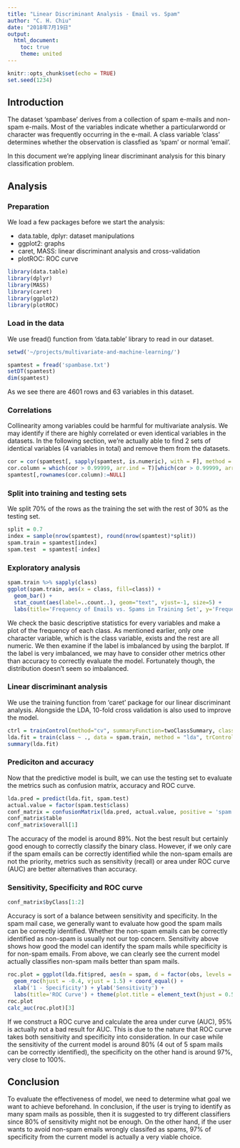 ```yaml
---
title: "Linear Discriminant Analysis - Email vs. Spam"
author: "C. H. Chiu"
date: "2018年7月19日"
output: 
  html_document:
    toc: true
    theme: united
---
```


```r
knitr::opts_chunk$set(echo = TRUE)
set.seed(1234)
```

## Introduction
The dataset 'spambase' derives from a collection of spam e-mails and non-spam e-mails. Most of the variables indicate whether a particularwordd or character was frequently occurring in the e-mail. A class variable 'class' determines whether the observation is classfied as 'spam' or normal 'email'.

In this document we're applying linear discriminant analysis for this binary classification problem.

## Analysis
### Preparation
We load a few packages before we start the analysis:

* data.table, dplyr: dataset manipulations
* ggplot2: graphs
* caret, MASS: linear discriminant analysis and cross-validation
* plotROC: ROC curve
```r
library(data.table)
library(dplyr)
library(MASS)
library(caret)
library(ggplot2)
library(plotROC)
```

### Load in the data
We use fread() function from 'data.table' library to read in our dataset.
```r
setwd('~/projects/multivariate-and-machine-learning/')
```

```r
spamtest = fread('spambase.txt')
setDT(spamtest)
dim(spamtest)
```

As we see there are 4601 rows and 63 variables in this dataset.

### Correlations
Collinearity among variables could be harmful for multivariate analysis. We may identify if there are highly correlated or even identical variables in the datasets. In the following section, we're actually able to find 2 sets of identical variables (4 variables in total) and remove them from the datasets.
```r
cor = cor(spamtest[, sapply(spamtest, is.numeric), with = F], method = 'pearson')
cor.column = which(cor > 0.99999, arr.ind = T)[which(cor > 0.99999, arr.ind = T)[,1]!=which(cor > 0.99999, arr.ind = T)[,2],]
spamtest[,rownames(cor.column):=NULL]
```

### Split into training and testing sets
We split 70% of the rows as the training the set with the rest of 30% as the testing set.
```r
split = 0.7
index = sample(nrow(spamtest), round(nrow(spamtest)*split))
spam.train = spamtest[index]
spam.test  = spamtest[-index]
```

### Exploratory analysis
```r
spam.train %>% sapply(class)
ggplot(spam.train, aes(x = class, fill=class)) + 
  geom_bar() + 
  stat_count(aes(label=..count..), geom="text", vjust=-1, size=5) +
  labs(title='Frequency of Emails vs. Spams in Training Set', y='Frequency', x='Class') + ylim(c(0, 3200))
```

We check the basic descriptive statistics for every variables and make a plot of the frequency of each class. As mentioned earlier, only one character variable, which is the class variable, exists and the rest are all numeric. We then examine if the label is imbalanced by using the barplot. If the label is very imbalanced, we may have to consider other metrics other than accuracy to correctly evaluate the model. Fortunately though, the distribution doesn't seem so imbalanced.

### Linear discriminant analysis
We use the training function from 'caret' package for our linear discriminant analysis. Alongside the LDA, 10-fold cross validation is also used to improve the model. 
```r
ctrl = trainControl(method="cv", summaryFunction=twoClassSummary, classProbs=T, savePredictions = T)
lda.fit = train(class ~ ., data = spam.train, method = "lda", trControl = ctrl)
summary(lda.fit)
```

### Prediciton and accuracy
Now that the predictive model is built, we can use the testing set to evaluate the metrics such as confusion matrix, accuracy and ROC curve.
```r
lda.pred = predict(lda.fit, spam.test)
actual.value = factor(spam.test$class)
conf_matrix = confusionMatrix(lda.pred, actual.value, positive = 'spam')
conf_matrix$table
conf_matrix$overall[1]
```

The accuracy of the model is around 89%. Not the best result but certainly good enough to correctly classify the binary class. However, if we only care if the spam emails can be correctly identified while the non-spam emails are not the priority, metrics such as sensitivity (recall) or area under ROC curve (AUC) are better alternatives than accuracy.

### Sensitivity, Specificity and ROC curve
```r
conf_matrix$byClass[1:2]
```

Accuracy is sort of a balance between sensitivity and specificity. In the spam mail case, we generally want to evaluate how good the spam mails can be correctly identified. Whether the non-spam emails can be correctly identified as non-spam is usually not our top concern. Sensitivity above shows how good the model can identify the spam mails while specificity is for non-spam emails. From above, we can clearly see the current model actually classifies non-spam mails better than spam mails.

```r
roc.plot = ggplot(lda.fit$pred, aes(m = spam, d = factor(obs, levels = c('spam', 'email')) )) + 
  geom_roc(hjust = -0.4, vjust = 1.5) + coord_equal() + 
  xlab('1 - Specificity') + ylab('Sensitivity') + 
  labs(title='ROC Curve') + theme(plot.title = element_text(hjust = 0.5))
roc.plot
calc_auc(roc.plot)[3]
```
If we construct a ROC curve and calculate the area under curve (AUC), 95% is actually not a bad result for AUC. This is due to the nature that ROC curve takes both sensitivity and specificity into consideration. In our case while the sensitivity of the current model is around 80% (4 out of 5 spam mails can be correctly identified), the specificity on the other hand is around 97%, very close to 100%.

## Conclusion
To evaluate the effectiveness of model, we need to determine what goal we want to achieve beforehand. In conclusion, if the user is trying to identify as many spam mails as possible, then it is suggested to try different classifiers since 80% of sensitivity might not be enough. On the other hand, if the user wants to avoid non-spam emails wrongly classifed as spams, 97% of specificity from the current model is actually a very viable choice.


